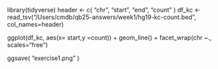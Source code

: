 

library(tidyverse)
header <- c( "chr", "start", "end", "count" )
df_kc <- read_tsv("/Users/cmdb/qb25-answers/week1/hg19-kc-count.bed", col_names=header)

ggplot(df_kc, aes(x= start,y =count)) +
  geom_line() +
  facet_wrap(chr ~., scales="free") 


ggsave( "exercise1.png" )
